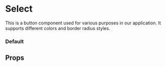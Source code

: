 
<Meta of={SelectStories} component={Select} />

# Select

This is a button component used for various purposes in our application.
It supports different colors and border radius styles.

### Default

<Canvas of={SelectStories.Default} />

## Props

<Controls of={SelectStories.Default} />
